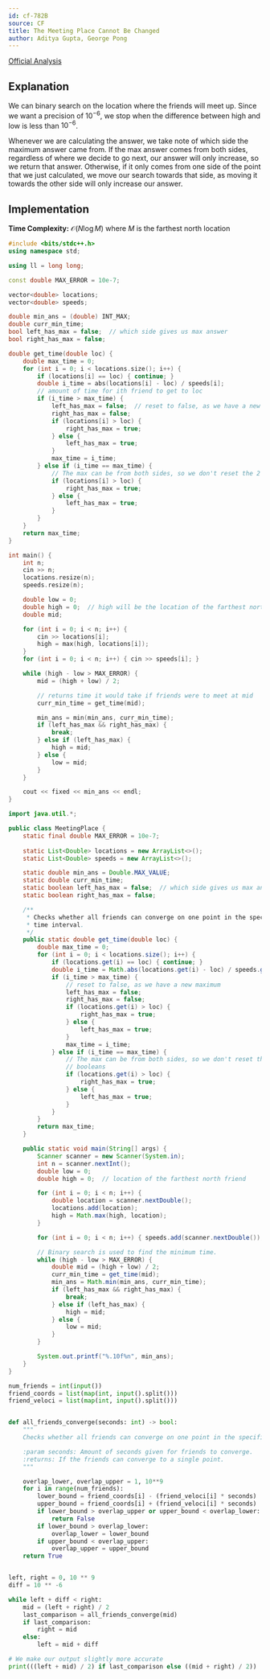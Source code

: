 ```yaml
---
id: cf-782B
source: CF
title: The Meeting Place Cannot Be Changed
author: Aditya Gupta, George Pong
---
```


[Official Analysis](https://codeforces.com/blog/entry/50854)

## Explanation

We can binary search on the location where the friends will meet up. Since we want a precision of $10^{-6}$, we stop when the difference between high and low is less than $10^{-6}$.

Whenever we are calculating the answer, we take note of which side the maximum answer came from. If the max answer comes from both sides, regardless of where we decide to go next, our answer will only increase, so we return that answer. Otherwise, if it only comes from one side of the point that we just calculated, we move our search towards that side, as moving it towards the other side will only increase our answer.

## Implementation

**Time Complexity:** $\mathcal{O}(N\log M)$ where $M$ is the farthest north location

<LanguageSection>
<CPPSection>

```cpp
#include <bits/stdc++.h>
using namespace std;

using ll = long long;

const double MAX_ERROR = 10e-7;

vector<double> locations;
vector<double> speeds;

double min_ans = (double) INT_MAX;
double curr_min_time;
bool left_has_max = false;  // which side gives us max answer
bool right_has_max = false;

double get_time(double loc) {
	double max_time = 0;
	for (int i = 0; i < locations.size(); i++) {
		if (locations[i] == loc) { continue; }
		double i_time = abs(locations[i] - loc) / speeds[i];
		// amount of time for ith friend to get to loc
		if (i_time > max_time) {
			left_has_max = false;  // reset to false, as we have a new maximum
			right_has_max = false;
			if (locations[i] > loc) {
				right_has_max = true;
			} else {
				left_has_max = true;
			}
			max_time = i_time;
		} else if (i_time == max_time) {
			// The max can be from both sides, so we don't reset the 2 booleans
			if (locations[i] > loc) {
				right_has_max = true;
			} else {
				left_has_max = true;
			}
		}
	}
	return max_time;
}

int main() {
	int n;
	cin >> n;
	locations.resize(n);
	speeds.resize(n);

	double low = 0;
	double high = 0;  // high will be the location of the farthest north friend
	double mid;

	for (int i = 0; i < n; i++) {
		cin >> locations[i];
		high = max(high, locations[i]);
	}
	for (int i = 0; i < n; i++) { cin >> speeds[i]; }

	while (high - low > MAX_ERROR) {
		mid = (high + low) / 2;

		// returns time it would take if friends were to meet at mid
		curr_min_time = get_time(mid);

		min_ans = min(min_ans, curr_min_time);
		if (left_has_max && right_has_max) {
			break;
		} else if (left_has_max) {
			high = mid;
		} else {
			low = mid;
		}
	}

	cout << fixed << min_ans << endl;
}
```

</CPPSection>
<JavaSection>

```java
import java.util.*;

public class MeetingPlace {
	static final double MAX_ERROR = 10e-7;
	
	static List<Double> locations = new ArrayList<>();
	static List<Double> speeds = new ArrayList<>();

	static double min_ans = Double.MAX_VALUE;
	static double curr_min_time;
	static boolean left_has_max = false;  // which side gives us max answer
	static boolean right_has_max = false;

	/**
	 * Checks whether all friends can converge on one point in the specified
	 * time interval.
	 */
	public static double get_time(double loc) {
		double max_time = 0;
		for (int i = 0; i < locations.size(); i++) {
			if (locations.get(i) == loc) { continue; }
			double i_time = Math.abs(locations.get(i) - loc) / speeds.get(i);
			if (i_time > max_time) {
				// reset to false, as we have a new maximum
				left_has_max = false;
				right_has_max = false;
				if (locations.get(i) > loc) {
					right_has_max = true;
				} else {
					left_has_max = true;
				}
				max_time = i_time;
			} else if (i_time == max_time) {
				// The max can be from both sides, so we don't reset the 2
				// booleans
				if (locations.get(i) > loc) {
					right_has_max = true;
				} else {
					left_has_max = true;
				}
			}
		}
		return max_time;
	}

	public static void main(String[] args) {
		Scanner scanner = new Scanner(System.in);
		int n = scanner.nextInt();
		double low = 0;
		double high = 0;  // location of the farthest north friend

		for (int i = 0; i < n; i++) {
			double location = scanner.nextDouble();
			locations.add(location);
			high = Math.max(high, location);
		}

		for (int i = 0; i < n; i++) { speeds.add(scanner.nextDouble()); }

		// Binary search is used to find the minimum time.
		while (high - low > MAX_ERROR) {
			double mid = (high + low) / 2;
			curr_min_time = get_time(mid);
			min_ans = Math.min(min_ans, curr_min_time);
			if (left_has_max && right_has_max) {
				break;
			} else if (left_has_max) {
				high = mid;
			} else {
				low = mid;
			}
		}

		System.out.printf("%.10f%n", min_ans);
	}
}
```

</JavaSection>
<PySection>

```py
num_friends = int(input())
friend_coords = list(map(int, input().split()))
friend_veloci = list(map(int, input().split()))


def all_friends_converge(seconds: int) -> bool:
	"""
	Checks whether all friends can converge on one point in the specified time interval.

	:param seconds: Amount of seconds given for friends to converge.
	:returns: If the friends can converge to a single point.
	"""

	overlap_lower, overlap_upper = 1, 10**9
	for i in range(num_friends):
		lower_bound = friend_coords[i] - (friend_veloci[i] * seconds)
		upper_bound = friend_coords[i] + (friend_veloci[i] * seconds)
		if lower_bound > overlap_upper or upper_bound < overlap_lower:
			return False
		if lower_bound > overlap_lower:
			overlap_lower = lower_bound
		if upper_bound < overlap_upper:
			overlap_upper = upper_bound
	return True


left, right = 0, 10 ** 9
diff = 10 ** -6

while left + diff < right:
	mid = (left + right) / 2
	last_comparison = all_friends_converge(mid)
	if last_comparison:
		right = mid
	else:
		left = mid + diff

# We make our output slightly more accurate
print(((left + mid) / 2) if last_comparison else ((mid + right) / 2))
```

</PySection>
</LanguageSection>
